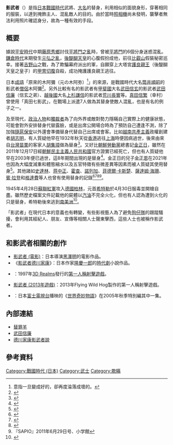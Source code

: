 {{Otheruses}}
{{pp-semi-indef|small=yes}}
{{japanese|japanese=影武者|kana=かげむしゃ|romaji=Kagemusha|image=}}
'''影武者'''（{{lang-ja|かげむしゃ}}）是指[[日本|日本]][[战国时代_(日本)|戰國時代]]武將、[[大名_(称谓)|大名]]的替身，利用相似的面貌身形，穿著相同的服裝，以達到掩飾主人、混亂敵人的目的。由於當時[[照相機|照相機]]尚未發明，襲擊者無法利用照片確認身分，故為一種有效的手段。

== 概要 ==
據說[[平安時代|平安時代]]中期[[藤原秀鄉|藤原秀鄉]]討伐[[平將門#平將門之亂|平將門之亂]]時，曾被[[平將門|平將門]]的6個分身迷惑混亂。[[鎌倉時代|鎌倉時代]]末期發生[[元弘之亂|元弘之亂]]，[[後醍醐天皇|後醍醐天皇]]的心腹{{link-ja|花山院師賢|花山院師賢}}假扮成他，前往[[比叡山|比叡山]]假裝秘密巡幸。接著[[吉野山|吉野山]]之戰，{{link-ja|村上義光|村上義光}}為了欺騙幕府派出的{{link-ja|二階堂貞藤|二階堂貞藤}}軍，自願穿上大塔宮[[護良親王|護良親王]]（後醍醐天皇之皇子）的[[盔甲|甲冑]][[切腹|切腹]]自殺，成功掩護護良親王逃往{{link-ja|南紀|南紀}}。

日本[[成語|成語]]「原來的木阿彌（元の木阿弥）<ref>意指一旦變成好的，卻再度淪落成壞的。</ref>」的來源，是戰國時代大名[[筒井順昭|筒井順昭]]的影武者[[僧侶|僧侶]]木阿彌<ref>{{Cite web|title=元の木阿弥|url=http://kotowaza-allguide.com/mo/motonomokuami.html|accessdate=2019-07-14|publisher=故事ことわざ辞典|language=ja|archive-date=2021-05-11|archive-url=https://web.archive.org/web/20210511160044/http://kotowaza-allguide.com/mo/motonomokuami.html}}</ref>。另外比較有名的影武者有[[甲斐國|甲斐國]]大名[[武田信玄|武田信玄]]的影武者[[武田信廉|武田信廉]]（信玄之弟）、[[越後國|越後國]]大名[[上杉謙信|上杉謙信]]的影武者[[荒川長實|荒川長實]]等。[[真田信繁|真田信繁]]（幸村）曾使用「真田七影武」，在戰場上派遣7人做為其替身使敵人混亂，也是有名的例子之一。

及至現代，[[政治人物|政治人物]]和[[獨裁者|獨裁者]]為了向外界或敵對勢力隱瞞自己實際上的健康狀態，可能會對外安排替身代替露臉，或是出席公開場合時為了預防自己遭逢不測，除了加強[[隨扈|隨扈]][[保安|保安]]以外還會準備替身代替自己出席或會客。比如[[越南|越南]][[共產主義|共產主義]]政權創建者[[胡志明|胡志明]]，有人質疑他早在1932年秋天從[[英屬香港|香港]]逃往[[上海市|上海]]時便因病過世，後來由來自[[台灣|台灣]][[苗栗縣|苗栗]]的客家人[[胡集璋|胡集璋]]做為替身<ref>{{Cite book|title=胡志明生平考|last=胡俊熊|publisher=白象文化|year=2008|isbn=9866820777}}</ref>。又好比[[朝鮮勞動黨|朝鮮勞動黨]]總書記[[金正日|金正日]]，雖然在2011年12月17日經[[朝鮮民主主義人民共和國|朝鮮民主主義人民共和國]]官方證實已經死亡，但也有人質疑他早在2003年便已過世，這8年期間出現的是替身<ref>{{Cite web|title=＜金正日死亡説＞５年前に死亡…今は影武者（１）|url=http://japanese.joins.com/article/266/105266.html?sectcode=500&servcode=500|accessdate=2019-07-14|publisher=[[中央日報_(韓國)|中央日報]]|language=ja|archive-date=2019-06-16|archive-url=https://web.archive.org/web/20190616101305/http://japanese.joins.com/article/266/105266.html?sectcode=500&servcode=500}}</ref>。金正日的兒子[[金正恩|金正恩]]在2021年也因為大幅度減重和體態縮水以及五官特徵有些微差異等因素而被人質疑其使用替身<ref>{{cite web|url=https://www.ettoday.net/amp/amp_news.php7?news_id=2151103&from=google.com|title=金正恩2021最夯關鍵字曝！替身說瘋傳　奪年度搜索量第3大政治家|accessdate=2021-12-21|publisher=[[ETtoday新聞雲|ETtoday新聞雲]]|language=zh|archive-date=2022-02-11|archive-url=https://web.archive.org/web/20220211061734/https://www.ettoday.net/amp/amp_news.php7?news_id=2151103&from=google.com}}</ref>。其他諸如[[史達林|史達林]]、[[蒋中正|蒋中正]]、[[霍查|霍查]]、[[諾列加|諾列加]]、[[菲德爾·卡斯楚|菲德爾·卡斯楚]]、[[薩達姆·海珊|薩達姆·海珊]]、[[賓·拉登|賓·拉登]]和[[格達費|格達費]]等人也曾有使用替身的記錄<ref>{{cite web |url=http://www.swarthmore.edu/Humanities/pschmid1/array/Gnarl3/stalin.html |title=Stalin's Double / Gnarl 3 cluster / Very Large Array |publisher=Swarthmore.edu |access-date=2012-02-28 |archive-date=2019-05-11 |archive-url=https://web.archive.org/web/20190511235418/http://www.swarthmore.edu/Humanities/pschmid1/array/Gnarl3/stalin.html }}</ref><ref>{{cite news|url=http://news1.iwon.com/odd/article/id/272230%7Coddlyenough%7C10-06-2002::12:01%7Creuters.html |title=Austria's Haider Met Saddam Lookalike--Report |publisher=[[iWon|iWon]] |location=Vienna |agency=[[Reuters|Reuters]]|date=October 6, 2002 |access-date=2012-02-28| archive-url=https://web.archive.org/web/20050322075157/http://news1.iwon.com/odd/article/id/272230%7Coddlyenough%7C10-06-2002::12:01%7Creuters.html | archive-date=March 22, 2005 |url-status=dead}}</ref><ref>{{cite news |url=http://www.foxnews.com/story/0,2933,41210,00.html |title=It's Bin Laden ... or Is It? |publisher=Fox News |date=2011-12-01 |access-date=2012-02-28 |archive-date=2012-08-05 |archive-url=https://web.archive.org/web/20120805130250/http://www.foxnews.com/story/0,2933,41210,00.html }}</ref><ref>『SAPIO』2011年6月29日号、小学館</ref>。

1945年4月28日[[蘇聯紅軍|蘇聯紅軍]]攻入[[德國|德國]][[柏林|柏林]]，元首[[阿道夫·希特勒|希特勒]]於4月30日服毒並開槍自盡。雖然歷史檔案文件記載他的屍體以[[汽油|汽油]]不完全火化，但也有人認為遭到火化的只是替身，希特勒後來逃到[[南美洲|南美洲]]<ref>{{Cite web|title=希特勒之死新解：终老阿根廷|url=https://www.bbc.com/ukchina/simp/uk_life/2011/10/111017_life_book_hitler_death.shtml|accessdate=2019-07-14|date=2011-10-17|work=[[英国广播公司|BBC]] 英伦网|archive-date=2020-04-13|archive-url=https://web.archive.org/web/20200413112226/https://www.bbc.com/ukchina/simp/uk_life/2011/10/111017_life_book_hitler_death.shtml}}</ref>。

「影武者」在現代日本的意義也有轉變，有些影視藝人為了避免[[狗仔隊|狗仔隊]]的跟蹤騷擾，會利用其經紀人、朋友、宣傳等相關人士聲東擊西，這些人士也被稱作影武者。

== 和影武者相關的創作 ==
* [[影武者_(電影)|影武者 (電影)]]：日本導演[[黑澤明|黑澤明]]的電影作品。
* 《[[影武者德川家康|影武者德川家康]]》：日本作家[[隆慶一郎|隆慶一郎]]的[[時代劇|時代劇]]小說作品。
* {{link-en|影武者 (遊戲)|Shadow Warrior}}：1997年[[3D_Realms|3D Realms]]發行的[[第一人稱射擊遊戲|第一人稱射擊遊戲]]。
* [[影武者_(2013年遊戲)|影武者 (2013年遊戲)]]：2013年Flying Wild Hog製作的第一人稱射擊遊戲。
* {{单双书号转换|影武者}}：日本[[富士電視台|富士電視台]]播映的《[[世界奇妙物語|世界奇妙物語]]》在2005年秋季特別編其中一集。

== 內部連結 ==
*[[替罪羊|替罪羊]]
*[[武田信廉|武田信廉]]
*[[德川家康影武者說|德川家康影武者說]]

== 參考資料 ==
{{reflist}}

[[Category:戰國時代_(日本)|Category:戰國時代 (日本)]]
[[Category:武士|Category:武士]]
[[Category:欺瞞|Category:欺瞞]]